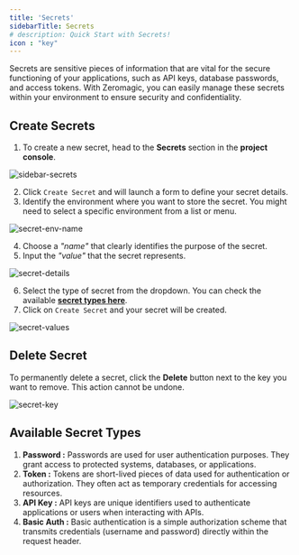 ```yaml
--- 
title: 'Secrets'
sidebarTitle: Secrets
# description: Quick Start with Secrets! 
icon : "key"
---
```


Secrets are sensitive pieces of information that are vital for the secure functioning of your applications, such as API keys, database passwords, and access tokens. With Zeromagic, you can easily manage these secrets within your environment to ensure security and confidentiality.
 

## Create Secrets

1. To create a new secret, head to the **Secrets** section in the **project console**. 

![sidebar-secrets](/assets/images/sidebar-secrets.png)

2. Click `Create Secret` and will launch a form to define your secret details. 
3. Identify the environment where you want to store the secret. You might need to select a specific environment from a list or menu.

![secret-env-name](/assets/images/secret-env-name.png)

4. Choose a _"name"_ that clearly identifies the purpose of the secret.
5. Input the _"value"_ that the secret represents.

![secret-details](/assets/images/secret-details.png)

6. Select the type of secret from the dropdown. You can check the available [**secret types here**](#available-secret-types).
7. Click on `Create Secret` and your secret will be created.

![secret-values](/assets/images/secret-values.png)

## Delete Secret
To permanently delete a secret, click the **Delete** button next to the key you want to remove. This action cannot be undone.

![secret-key](/assets/images/secret-key.png)

## Available Secret Types

1. **Password :** Passwords are used for user authentication purposes. They grant access to protected systems, databases, or applications.
2. **Token :** Tokens are short-lived pieces of data used for authentication or authorization. They often act as temporary credentials for accessing resources.
3. **API Key :** API keys are unique identifiers used to authenticate applications or users when interacting with APIs.
4. **Basic Auth :** Basic authentication is a simple authorization scheme that transmits credentials (username and password) directly within the request header.
